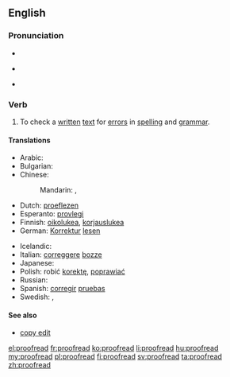 ==English==
{{wikipedia|Proofreading}}

===Pronunciation===
* {{audio|en-us-proofread.ogg|Audio (US)}}
* {{qualifier|infinitive}} {{IPA|/ˈpɹuːfɹiːd/}}
* {{qualifier|simple past|past participle}} {{IPA|/ˈpɹuːfɹɛd/}}

===Verb===
{{en-verb|proofreads|proofreading|proofread|proofread}}

# {{transitive|and|intransitive}} To check a [[written]] [[text]] for [[error]]s in [[spelling]] and [[grammar]].

====Translations====
{{trans-top|to check for errors in spelling and grammar}}
* Arabic: {{t-|ar|نقح|alt=نَقَّح|sc=Arab}} {{rfr|lang=ar}}
* Bulgarian: {{t-|bg|корегирам, проверявам|sc=Cyrl}}
* Chinese:
*: Mandarin: {{t-|cmn|校對|sc=Hani}}, {{t-|cmn|校对|tr=jiàoduì|sc=Hani}}
* Dutch: [[proeflezen]]
* Esperanto: [[provlegi]]
* Finnish: [[oikolukea]], [[korjauslukea]]
* German: [[Korrektur]] [[lesen]]
{{trans-mid}}
* Icelandic: {{t-|is|prófarkalesa}}
* Italian: [[correggere]] [[bozze]]
* Japanese: {{t-|ja|校正|alt=校正する|tr=こうせい, kōsei suru}}
* Polish: robić [[korekta|korektę]], [[poprawiać]]
* Russian: {{t+|ru|корректировать|tr=korrekírovat'}}
* Spanish: [[corregir]] [[pruebas]]
* Swedish: {{t+|sv|korrektur}}, {{t-|sv|korrekturläsning}}
{{trans-bottom}}

====See also====
* [[copy edit]]

[[el:proofread]]
[[fr:proofread]]
[[ko:proofread]]
[[li:proofread]]
[[hu:proofread]]
[[my:proofread]]
[[pl:proofread]]
[[fi:proofread]]
[[sv:proofread]]
[[ta:proofread]]
[[zh:proofread]]
